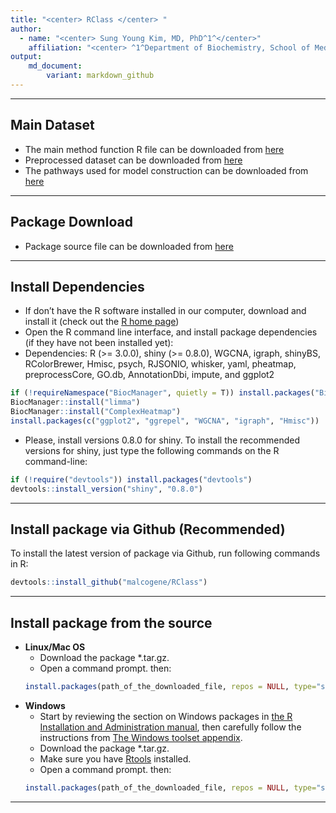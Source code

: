 ```yaml
---
title: "<center> RClass </center> "
author: 
  - name: "<center> Sung Young Kim, MD, PhD^1^</center>"
    affiliation: "<center> ^1^Department of Biochemistry, School of Medicine, Konkuk University</center> "
output: 
    md_document:
        variant: markdown_github
---
```

<!--   주석처리  toc:table of content    
author: "Sung Young Kim, MD, PhD^[mailto:palelamp@gmail.com]</center>"
date: "`r format(Sys.time(), '%d %B %Y')`"
output: 
    html_document:
        toc: false  
        toc_float: 
           collapsed: false
        toc_depth: 3
        
output: 
    md_document:
        variant: markdown_github
-->

<!--
This page provides the supplementary R code and data to reproduce the experiments in the following paper : **Accurate prediction of acquired EGFR TKIs resistance using a pathway-based individualized machine learning approach**  
-->

----

## **Main Dataset**

* The main method function R file can be downloaded from [here](http://centromics.org/info/142sup/mainFunctions.R)
* Preprocessed dataset can be downloaded from [here](http://centromics.org/info/142sup/EGFRTKIs_8set.RData)
* The pathways used for model construction can be downloaded from [here](http://centromics.org/info/142sup/p.KEGG.PID.BioCarta.RData)

----

## **Package Download**

* Package source file can be downloaded from [here](http://centromics.org/info/142sup/mainFunctions.R)


----

## **Install Dependencies**

* If don't have the R software installed in our computer, download and install it (check out the [R home page](http://www.r-project.org/))
* Open the R command line interface, and install package dependencies (if they have not been installed yet):
* Dependencies: R (>= 3.0.0), shiny (>= 0.8.0), WGCNA, igraph, shinyBS, RColorBrewer, Hmisc, psych, RJSONIO, whisker, yaml, pheatmap, preprocessCore, GO.db, AnnotationDbi, impute, and ggplot2


```r
if (!requireNamespace("BiocManager", quietly = T)) install.packages("BiocManager")
BiocManager::install("limma")
BiocManager::install("ComplexHeatmap")
install.packages(c("ggplot2", "ggrepel", "WGCNA", "igraph", "Hmisc"))
```
* Please, install versions 0.8.0 for shiny. <!--We are working to make the package compatible with the new versions of the packages as soon as possible.--> To install the recommended versions for shiny, just type the following commands on the R command-line:
```r
if (!require("devtools")) install.packages("devtools")
devtools::install_version("shiny", "0.8.0")
```


----


## **Install package via Github (Recommended)**

To install the latest version of package via Github, run following commands in R:
```r
devtools::install_github("malcogene/RClass")
```



----




## **Install package from the source**

- **Linux/Mac OS**
    - Download the package *.tar.gz.
    - Open a command prompt. then:
```r
install.packages(path_of_the_downloaded_file, repos = NULL, type="source")
```

- **Windows**
    - Start by reviewing the section on Windows packages in [the R Installation and Administration manual](https://cran.r-project.org/doc/manuals/R-admin.html), then carefully follow the instructions from [The Windows toolset appendix](https://cran.r-project.org/doc/manuals/R-admin.html#The-Windows-toolset).
    - Download the package *.tar.gz.
    - Make sure you have [Rtools](https://cran.r-project.org/bin/windows/Rtools/) installed.
    - Open a command prompt. then:
```r
install.packages(path_of_the_downloaded_file, repos = NULL, type="source")
```


----








 

